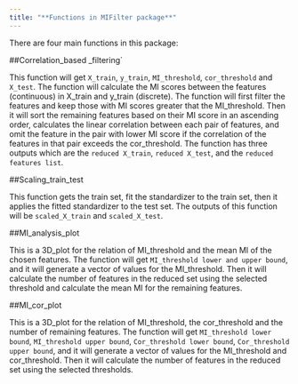 ```yaml
---
title: "**Functions in MIFilter package**"
---
```


There are four main functions in this package:


##Correlation_based _filtering`

This function will get `X_train`, `y_train`, `MI_threshold`, `cor_threshold` and `X_test`.
The function will calculate the MI scores between the features (continuous) in X_train and y_train (discrete).
The function will first filter the features and keep those with MI scores greater that the MI_threshold. Then it will sort the remaining features based on their MI score in an ascending order, calculates the linear correlation between each pair of features, and omit the feature in the pair with lower MI score if the correlation of the features in that pair exceeds the cor_threshold.
The function has three outputs which are the `reduced X_train`, `reduced X_test`, and the `reduced features list`.


##Scaling_train_test

This function gets the train set, fit the standardizer to the train set, then it applies the fitted standardizer to the test set. The outputs of this function will be `scaled_X_train` and `scaled_X_test`.


##MI_analysis_plot

This is a 3D_plot for the relation of MI_threshold and the mean MI of the chosen features.
The function will get `MI_threshold lower and upper bound`, and it will generate a vector of values for the MI_threshold. Then it will calculate the number of features in the reduced set using the selected threshold and calculate the mean MI for the remaining features.


##MI_cor_plot

This is a 3D_plot for the relation of MI_threshold, the cor_threshold and the number of remaining features.
The function will get `MI_threshold lower bound`, `MI_threshold upper bound`, `Cor_threshold lower bound`, `Cor_threshold upper bound`, and it will generate a vector of values for the MI_threshold and cor_threshold.
Then it will calculate the number of features in the reduced set using the selected thresholds.